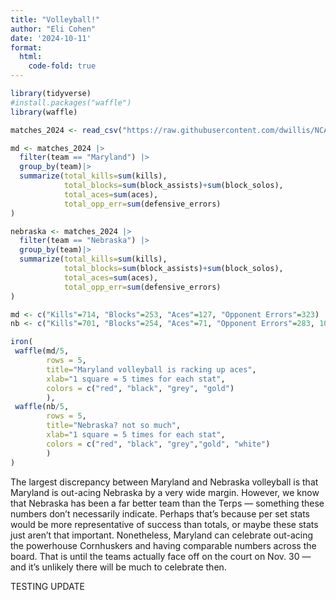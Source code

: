 ```yaml
---
title: "Volleyball!"
author: "Eli Cohen"
date: '2024-10-11'
format: 
  html:
    code-fold: true
---
```


```r
library(tidyverse)
#install.packages("waffle")
library(waffle)
```

```r
matches_2024 <- read_csv("https://raw.githubusercontent.com/dwillis/NCAAWomensVolleyballData/main/data/ncaa_womens_volleyball_matchstats_2024.csv")
```

```r
md <- matches_2024 |>
  filter(team == "Maryland") |>
  group_by(team)|>
  summarize(total_kills=sum(kills),
            total_blocks=sum(block_assists)+sum(block_solos),
            total_aces=sum(aces),
            total_opp_err=sum(defensive_errors)
)
```

```r
nebraska <- matches_2024 |>
  filter(team == "Nebraska") |>
  group_by(team)|>
  summarize(total_kills=sum(kills),
            total_blocks=sum(block_assists)+sum(block_solos),
            total_aces=sum(aces),
            total_opp_err=sum(defensive_errors)
)
```

```r
md <- c("Kills"=714, "Blocks"=253, "Aces"=127, "Opponent Errors"=323)
nb <- c("Kills"=701, "Blocks"=254, "Aces"=71, "Opponent Errors"=283, 108)
```

```r
iron(
 waffle(md/5, 
        rows = 5, 
        title="Maryland volleyball is racking up aces", 
        xlab="1 square = 5 times for each stat", 
        colors = c("red", "black", "grey", "gold")
        ),
 waffle(nb/5, 
        rows = 5, 
        title="Nebraska? not so much", 
        xlab="1 square = 5 times for each stat",
        colors = c("red", "black", "grey","gold", "white")
        )
)
```

The largest discrepancy between Maryland and Nebraska volleyball is that Maryland is out-acing Nebraska by a very wide margin. However, we know that Nebraska has been a far better team than the Terps — something these numbers don't necessarily indicate. Perhaps that's because per set stats would be more representative of success than totals, or maybe these stats just aren't that important. Nonetheless, Maryland can celebrate out-acing the powerhouse Cornhuskers and having comparable numbers across the board. That is until the teams actually face off on the court on Nov. 30 — and it's unlikely there will be much to celebrate then.

TESTING UPDATE

```r

```

```r

```

```r

```
